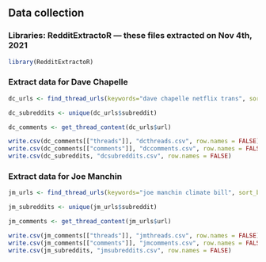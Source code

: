 ## Data collection

### Libraries: RedditExtractoR --- these files extracted on Nov 4th, 2021

```r
library(RedditExtractoR)

```

### Extract data for Dave Chapelle

```r

dc_urls <- find_thread_urls(keywords="dave chapelle netflix trans", sort_by = 'relevance', period = 'month')

dc_subreddits <- unique(dc_urls$subreddit)

dc_comments <- get_thread_content(dc_urls$url)

write.csv(dc_comments[["threads"]], "dcthreads.csv", row.names = FALSE)
write.csv(dc_comments[["comments"]], "dccomments.csv", row.names = FALSE)
write.csv(dc_subreddits, "dcsubreddits.csv", row.names = FALSE)
```

### Extract data for Joe Manchin

```r

jm_urls <- find_thread_urls(keywords="joe manchin climate bill", sort_by = 'relevance', period = 'month')

jm_subreddits <- unique(jm_urls$subreddit)

jm_comments <- get_thread_content(jm_urls$url)

write.csv(jm_comments[["threads"]], "jmthreads.csv", row.names = FALSE)
write.csv(jm_comments[["comments"]], "jmcomments.csv", row.names = FALSE)
write.csv(jm_subreddits, "jmsubreddits.csv", row.names = FALSE)
```


